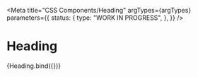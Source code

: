 
<Meta
  title="CSS Components/Heading"
  argTypes={argTypes}
  parameters={{
    status: {
      type: "WORK IN PROGRESS",
    },
  }}
/>

# Heading

<Canvas>
  <Story name="Heading" args={{ ...defaultArgs, type: "h1", distanced: false, textContent: "Heading" }}>
    {Heading.bind({})}
  </Story>
</Canvas>

<ArgsTable story="Heading" />
